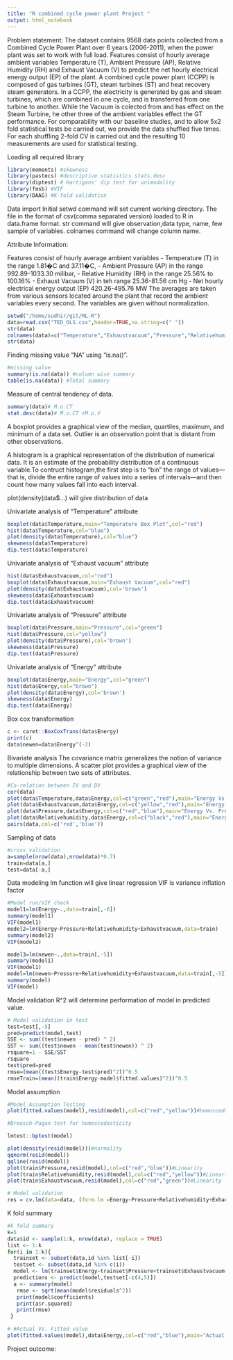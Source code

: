 ```yaml
---
title: "R combined cycle power plant Project "
output: html_notebook
---
```


Problem statement:
The dataset contains 9568 data points collected from a Combined Cycle Power Plant over 6 years (2006-2011), when the power plant was set to work with full load. Features consist of hourly average ambient variables Temperature (T), Ambient Pressure (AP), Relative Humidity (RH) and Exhaust Vacuum (V) to predict the net hourly electrical energy output (EP) of the plant.
A combined cycle power plant (CCPP) is composed of gas turbines (GT), steam turbines (ST) and heat recovery steam generators. In a CCPP, the electricity is generated by gas and steam turbines, which are combined in one cycle, and is transferred from one turbine to another. While the Vacuum is colected from and has effect on the Steam Turbine, he other three of the ambient variables effect the GT performance.
For comparability with our baseline studies, and to allow 5x2 fold statistical tests be carried out, we provide the data shuffled five times. For each shuffling 2-fold CV is carried out and the resulting 10 measurements are used for statistical testing.

Loading all required library
```r
library(moments) #skewness
library(pastecs) #descriptive statistics stats.desc
library(diptest) # Hartigans' dip test for unimodality 
library(fmsb) #VIF
library(DAAG) #K-fold validation

```

Data import
Initial setwd command will set current working directory. The file in the format of csv(comma separated version) loaded to R in data.frame format.
str command will give observation,data type, name, few sample of variables.
colnames command will change column name.

Attribute Information:

Features consist of hourly average ambient variables 
- Temperature (T) in the range 1.81�C and 37.11�C,
- Ambient Pressure (AP) in the range 992.89-1033.30 milibar,
- Relative Humidity (RH) in the range 25.56% to 100.16%
- Exhaust Vacuum (V) in teh range 25.36-81.56 cm Hg
- Net hourly electrical energy output (EP) 420.26-495.76 MW
The averages are taken from various sensors located around the plant that record the ambient variables every second. The variables are given without normalization.

```r
setwd("/home/sudhir/git/ML-R")
data=read.csv("TED_OLS.csv",header=TRUE,na.string=c(" "))
str(data)
colnames(data)=c("Temperature","Exhaustvacuum","Pressure","Relativehumidity","Energy")
str(data) 

```

Finding missing value "NA" using "is.na()".
```r
#missing value
summary(is.na(data)) #column wise summary
table(is.na(data)) #Total summary
```

Measure of central tendency of data.
```r
summary(data)# M.o.CT
stat.desc(data)# M.o.CT +M.o.V
```

A boxplot provides a graphical view of the median, quartiles, maximum, and minimum of a data set. Outlier is an observation point that is distant from other observations.

A histogram is a graphical representation of the distribution of numerical data. It is an estimate of the probability distribution of a continuous variable.To contruct histogram,the first step is to "bin" the range of values—that is, divide the entire range of values into a series of intervals—and then count how many values fall into each interval.

plot(density(data$...) will give distribution of data



Univariate analysis of "Temperature" attribute
```r
boxplot(data$Temperature,main="Temperature Box Plot",col="red")
hist(data$Temperature,col="blue")
plot(density(data$Temperature),col="blue")
skewness(data$Temperature)
dip.test(data$Temperature)
```

Univariate analysis of "Exhaust vacuum" attribute
```r
hist(data$Exhaustvacuum,col="red")
boxplot(data$Exhaustvacuum,main="Exhaust Vacuum",col="red")
plot(density(data$Exhaustvacuum),col='brown')
skewness(data$Exhaustvacuum)
dip.test(data$Exhaustvacuum)
```

Univariate analysis of "Pressure" attribute
```r
boxplot(data$Pressure,main="Pressure",col="green")
hist(data$Pressure,col="yellow")
plot(density(data$Pressure),col='brown')
skewness(data$Pressure)
dip.test(data$Pressure)
```

Univariate analysis of "Energy" attribute
```r
boxplot(data$Energy,main="Energy",col="green")
hist(data$Energy,col="brown")
plot(density(data$Energy),col='brown')
skewness(data$Energy)
dip.test(data$Energy)
```

Box cox transformation
```r
c <- caret::BoxCoxTrans(data$Energy)
print(c)
data$newen=data$Energy^(-2)
```

Bivariate analysis
The covariance matrix generalizes the notion of variance to multiple dimensions.
A scatter plot provides a graphical view of the relationship between two sets of attributes.
```r
#Co-relation between IV and DV 
cor(data)
plot(data$Temperature,data$Energy,col=c("green","red"),main="Energy Vs. Temperature",font=10)
plot(data$Exhaustvacuum,data$Energy,col=c("yellow","red"),main="Energy Vs. Exhaustvacuum",font=10)
plot(data$Pressure,data$Energy,col=c("red","blue"),main="Energy Vs. Pressure",font=10)
plot(data$Relativehumidity,data$Energy,col=c("black","red"),main="Energy Vs. Relativehumidity",font=10)
pairs(data,col=c('red','blue'))
```

Sampling of data
```r
#cross validation
a=sample(nrow(data),nrow(data)*0.7)
train=data[a,]
test=data[-a,]
```

Data modeling
lm function will give linear regression
VIF is variance inflation factor
```r
#Model run/VIF check
model1=lm(Energy~.,data=train[,-6])
summary(model1)
VIF(model1)
model2=lm(Energy~Pressure+Relativehumidity+Exhaustvacuum,data=train)
summary(model2) 
VIF(model2)

model3=lm(newen~.,data=train[,-5])
summary(model1)
VIF(model1)
model=lm(newen~Pressure+Relativehumidity+Exhaustvacuum,data=train[,-5])
summary(model) 
VIF(model)
```

Model validation
R^2 will determine performation of model in predicted value.
```r
# Model validation in test
test=test[,-5]
pred=predict(model,test)
SSE <- sum((test$newen - pred) ^ 2)
SST <- sum((test$newen - mean(test$newen)) ^ 2)
rsquare=1 - SSE/SST
rsquare
test$pred=pred
rmse=(mean((test$Energy-test$pred)^2))^0.5
rmseTrain=(mean((train$Energy-model$fitted.values)^2))^0.5
```

Model assumption
```r
#Model Assumption Testing
plot(fitted.values(model),resid(model),col=c("red","yellow"))#homoscedasticity

#Breusch-Pagan test for homoscedasticity

lmtest::bptest(model)

plot(density(resid(model)))#normality
qqnorm(resid(model))
qqline(resid(model))
plot(train$Pressure,resid(model),col=c("red","blue"))#Linearity
plot(train$Relativehumidity,resid(model),col=c("red","yellow"))#Linearity
plot(train$Exhaustvacuum,resid(model),col=c("red","green"))#Linearity

# Model validation
res = cv.lm(data=data, (form.lm =Energy~Pressure+Relativehumidity+Exhaustvacuum),m=5,dots=FALSE,seed=29, plotit = c("Observed", "Residual"), legend.pos="topleft")

```

K fold summary
```r
#k fold summary
k=5
data$id <- sample(1:k, nrow(data), replace = TRUE)
list <- 1:k
for(i in 1:k){
  trainset <- subset(data,id %in% list[-i])
  testset <- subset(data,id %in% c(i))
  model <- lm(trainset$Energy~trainset$Pressure+trainset$Exhaustvacuum+trainset$Relativehumidity)
  predictions <- predict(model,testset[-c(4,5)])
  a <- summary(model)
   rmse <- sqrt(mean(model$residuals^2))
   print(model$coefficients)
   print(a$r.squared)
   print(rmse)
 }

# #Actual Vs. Fitted value
plot(fitted.values(model),data$Energy,col=c("red","blue"),main="Actual value vs. Fitted value")#Actual Vs. fitted

```

Project outcome: 
